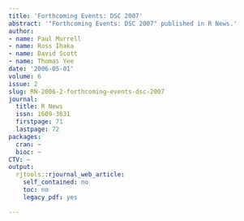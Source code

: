 ```yaml
---
title: 'Forthcoming Events: DSC 2007'
abstract: '"Forthcoming Events: DSC 2007" published in R News.'
author: 
- name: Paul Murrell
- name: Ross Ihaka
- name: David Scott
- name: Thomas Yee
date: '2006-05-01'
volume: 6
issue: 2
slug: RN-2006-2-forthcoming-events-dsc-2007
journal:
  title: R News
  issn: 1609-3631
  firstpage: 71
  lastpage: 72
packages:
  cran: ~
  bioc: ~
CTV: ~
output:
  rjtools::rjournal_web_article:
    self_contained: no
    toc: no
    legacy_pdf: yes

---
```

